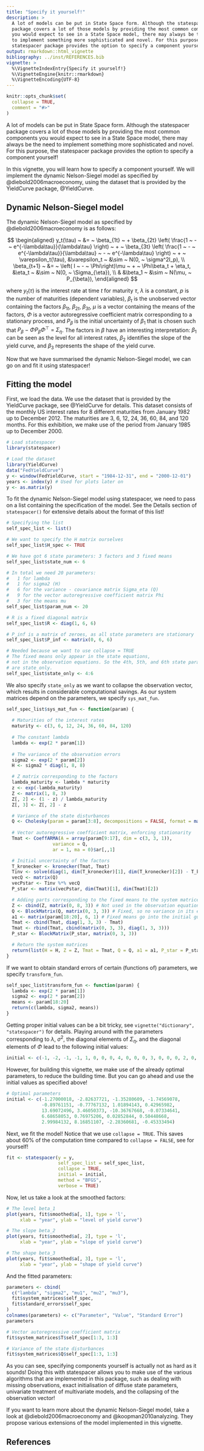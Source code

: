 ---
title: "Specify it yourself!"
description: >
  A lot of models can be put in State Space form. Although the statespacer 
  package covers a lot of those models by providing the most common components
  you would expect to see in a State Space model, there may always be the need
  to implement something more sophisticated and novel. For this purpose, the
  statespacer package provides the option to specify a component yourself!
output: rmarkdown::html_vignette
bibliography: ../inst/REFERENCES.bib
vignette: >
  %\VignetteIndexEntry{Specify it yourself!}
  %\VignetteEngine{knitr::rmarkdown}
  %\VignetteEncoding{UTF-8}
---

```{r, include = FALSE}
knitr::opts_chunk$set(
  collapse = TRUE,
  comment = "#>"
)
```

A lot of models can be put in State Space form. Although the statespacer package covers a lot of those models by providing the most common components you would expect to see in a State Space model, there may always be the need to implement something more sophisticated and novel. For this purpose, the statespacer package provides the option to specify a component yourself!

In this vignette, you will learn how to specify a component yourself. We will implement the dynamic Nelson-Siegel model as specified by @diebold2006macroeconomy, using the dataset that is provided by the YieldCurve package, @YieldCurve. 

## Dynamic Nelson-Siegel model
The dynamic Nelson-Siegel model as specified by @diebold2006macroeconomy is as follows:

$$
\begin{aligned}
 y_t(\tau) ~ &= ~ \beta_{1t} ~ + \beta_{2t} \left( \frac{1 ~ - ~ e^{-\lambda\tau}}{\lambda\tau}  \right) ~ + ~ \beta_{3t} \left( \frac{1 ~ - ~ e^{-\lambda\tau}}{\lambda\tau} ~ - ~ e^{-\lambda\tau}  \right) ~ + ~ \varepsilon_t(\tau), &\varepsilon_t ~ &\sim ~ N(0, ~ \sigma^2I_p), \\
 \beta_{t+1} ~ &= ~ \left( I ~ - ~ \Phi\right)\mu ~ + ~ \Phi\beta_t + \eta_t, &\eta_t ~ &\sim ~ N(0, ~ \Sigma_{\eta}), \\ 
  & &\beta_1 ~ &\sim ~ N(\mu, ~ P_{\beta}),
\end{aligned}
$$

where $y_t(\tau)$ is the interest rate at time $t$ for maturity $\tau$, $\lambda$ is a constant, $p$ is the number of maturities (dependent variables), $\beta_t$ is the unobserved vector containing the factors $\beta_{1t}$, $\beta_{2t}$, $\beta_{3t}$, $\mu$ is a vector containing the means of the factors, $\Phi$ is a vector autoregressive coefficient matrix corresponding to a stationary process, and $P_\beta$ is the initial uncertainty of $\beta_1$ that is chosen such that $P_\beta ~ - ~ \Phi P_\beta \Phi^{\top} ~ = ~ \Sigma_\eta$. The factors in $\beta$ have an interesting interpretation: $\beta_1$ can be seen as the level for all interest rates, $\beta_2$ identifies the slope of the yield curve, and $\beta_3$ represents the shape of the yield curve.

Now that we have summarised the dynamic Nelson-Siegel model, we can go on and fit it using statespacer!

## Fitting the model
First, we load the data. We use the dataset that is provided by the YieldCurve package, see @YieldCurve for details. This dataset consists of the monthly US interest rates for 8 different maturities from January 1982 up to December 2012. The maturities are 3, 6, 12, 24, 36, 60, 84, and 120 months. For this exhibition, we make use of the period from January 1985 up to December 2000.

```{r, setup}
# Load statespacer
library(statespacer)

# Load the dataset
library(YieldCurve)
data("FedYieldCurve")
y <- window(FedYieldCurve, start = "1984-12-31", end = "2000-12-01")
years <- index(y) # Used for plots later on
y <- as.matrix(y)
```

To fit the dynamic Nelson-Siegel model using statespacer, we need to pass on a list containing the specification of the model. See the Details section of `statespacer()` for extensive details about the format of this list!

```{r}
# Specifying the list
self_spec_list <- list()

# We want to specify the H matrix ourselves
self_spec_list$H_spec <- TRUE

# We have got 6 state parameters: 3 factors and 3 fixed means
self_spec_list$state_num <- 6

# In total we need 20 parameters:
#   1 for lambda
#   1 for sigma2 (H)
#   6 for the variance - covariance matrix Sigma_eta (Q)
#   9 for the vector autoregressive coefficient matrix Phi
#   3 for the means mu
self_spec_list$param_num <- 20

# R is a fixed diagonal matrix
self_spec_list$R <- diag(1, 6, 6)

# P_inf is a matrix of zeroes, as all state parameters are stationary
self_spec_list$P_inf <- matrix(0, 6, 6)

# Needed because we want to use collapse = TRUE
# The fixed means only appear in the state equations, 
# not in the observation equations. So the 4th, 5th, and 6th state parameters
# are state_only.
self_spec_list$state_only <- 4:6
```

We also specify `state_only` as we want to collapse the observation vector, which results in considerable computational savings.
As our system matrices depend on the parameters, we specify `sys_mat_fun`.

```{r}
self_spec_list$sys_mat_fun <- function(param) {
  
  # Maturities of the interest rates
  maturity <- c(3, 6, 12, 24, 36, 60, 84, 120)
  
  # The constant lambda
  lambda <- exp(2 * param[1])
  
  # The variance of the observation errors
  sigma2 <- exp(2 * param[2])
  H <- sigma2 * diag(1, 8, 8)

  # Z matrix corresponding to the factors
  lambda_maturity <- lambda * maturity
  z <- exp(-lambda_maturity)
  Z <- matrix(1, 8, 3)
  Z[, 2] <- (1 - z) / lambda_maturity
  Z[, 3] <- Z[, 2] - z

  # Variance of the state disturbances
  Q <- Cholesky(param = param[3:8], decompositions = FALSE, format = matrix(1, 3, 3))
  
  # Vector autoregressive coefficient matrix, enforcing stationarity
  Tmat <- CoeffARMA(A = array(param[9:17], dim = c(3, 3, 1)),
                 variance = Q,
                 ar = 1, ma = 0)$ar[,,1]

  # Initial uncertainty of the factors
  T_kronecker <- kronecker(Tmat, Tmat)
  Tinv <- solve(diag(1, dim(T_kronecker)[1], dim(T_kronecker)[2]) - T_kronecker)
  vecQ <- matrix(Q)
  vecPstar <- Tinv %*% vecQ
  P_star <- matrix(vecPstar, dim(Tmat)[1], dim(Tmat)[2])

  # Adding parts corresponding to the fixed means to the system matrices
  Z <- cbind(Z, matrix(0, 8, 3)) # Not used in the observation equation
  Q <- BlockMatrix(Q, matrix(0, 3, 3)) # Fixed, so no variance in its errors
  a1 <- matrix(param[18:20], 6, 1) # Fixed means go into the initial guess
  Tmat <- cbind(Tmat, diag(1, 3, 3) - Tmat)
  Tmat <- rbind(Tmat, cbind(matrix(0, 3, 3), diag(1, 3, 3)))
  P_star <- BlockMatrix(P_star, matrix(0, 3, 3))

  # Return the system matrices
  return(list(H = H, Z = Z, Tmat = Tmat, Q = Q, a1 = a1, P_star = P_star))
}
```

If we want to obtain standard errors of certain (functions of) parameters, we specify `transform_fun`.

```{r}
self_spec_list$transform_fun <- function(param) {
  lambda <- exp(2 * param[1])
  sigma2 <- exp(2 * param[2])
  means <- param[18:20]
  return(c(lambda, sigma2, means))
}
```

Getting proper initial values can be a bit tricky, see `vignette("dictionary", "statespacer")` for details. Playing around with the parameters corresponding to $\lambda$, $\sigma^2$, the diagonal elements of $\Sigma_\eta$, and the diagonal elements of $\Phi$ lead to the following initial values:

```{r}
initial <- c(-1, -2, -1, -1, 1, 0, 0, 0, 4, 0, 0, 0, 3, 0, 0, 0, 2, 0, 0, 0)
```

However, for building this vignette, we make use of the already optimal parameters, to reduce the building time. But you can go ahead and use the initial values as specified above!

```{r}
# Optimal parameters
initial <- c(-1.27000018, -2.82637721, -1.35280609, -1.74569078,
             -0.89761151, -0.77767132, 1.01894143, 0.42965982,
             13.69072496, 3.46050373, -10.36767668, -0.07334641,
             6.68658053, 0.76975206, 0.02852844, 0.50448668,
             2.99984132, 8.16851107, -2.28360681, -0.45333494)
```

Next, we fit the model! Notice that we use `collapse = TRUE`. This saves about $60\%$ of the computation time compared to `collapse = FALSE`, see for yourself!

```{r}
fit <- statespacer(y = y,
                   self_spec_list = self_spec_list,
                   collapse = TRUE,
                   initial = initial,
                   method = "BFGS",
                   verbose = TRUE)
```

Now, let us take a look at the smoothed factors:

```{r}
# The level beta_1
plot(years, fit$smoothed$a[, 1], type = 'l', 
     xlab = "year", ylab = "level of yield curve")

# The slope beta_2
plot(years, fit$smoothed$a[, 2], type = 'l',
     xlab = "year", ylab = "slope of yield curve")

# The shape beta_3
plot(years, fit$smoothed$a[, 3], type = 'l',
     xlab = "year", ylab = "shape of yield curve")
```

And the fitted parameters:
```{r}
parameters <- cbind(
  c("lambda", "sigma2", "mu1", "mu2", "mu3"), 
  fit$system_matrices$self_spec,
  fit$standard_errors$self_spec
)
colnames(parameters) <- c("Parameter", "Value", "Standard Error")
parameters

# Vector autoregressive coefficient matrix
fit$system_matrices$T$self_spec[1:3, 1:3]

# Variance of the state disturbances
fit$system_matrices$Q$self_spec[1:3, 1:3]
```

As you can see, specifying components yourself is actually not as hard as it sounds! Doing this with statespacer allows you to make use of the various algorithms that are implemented in this package, such as dealing with missing observations, exact initialisation of diffuse state parameters, univariate treatment of multivariate models, and the collapsing of the observation vector!

If you want to learn more about the dynamic Nelson-Siegel model, take a look at @diebold2006macroeconomy and @koopman2010analyzing. They propose various extensions of the model implemented in this vignette.

## References
